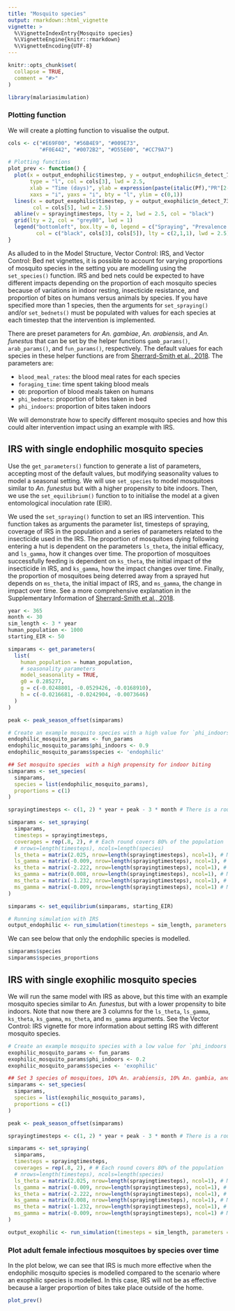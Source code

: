 ```yaml
---
title: "Mosquito species"
output: rmarkdown::html_vignette
vignette: >
  %\VignetteIndexEntry{Mosquito species}
  %\VignetteEngine{knitr::rmarkdown}
  %\VignetteEncoding{UTF-8}
---
```


```r
knitr::opts_chunk$set(
  collapse = TRUE,
  comment = "#>"
)
```

```r
library(malariasimulation)
```
    
### Plotting function
We will create a plotting function to visualise the output.
```r
cols <- c("#E69F00", "#56B4E9", "#009E73", 
          "#F0E442", "#0072B2", "#D55E00", "#CC79A7")

# Plotting functions
plot_prev <- function() {
  plot(x = output_endophilic$timestep, y = output_endophilic$n_detect_730_3650 / output_endophilic$n_730_3650, 
       type = "l", col = cols[3], lwd = 2.5,
       xlab = "Time (days)", ylab = expression(paste(italic(Pf),"PR"[2-10])),
       xaxs = "i", yaxs = "i", bty = "l", ylim = c(0,1))
  lines(x = output_exophilic$timestep, y = output_exophilic$n_detect_730_3650 / output_exophilic$n_730_3650,
        col = cols[5], lwd = 2.5)
  abline(v = sprayingtimesteps, lty = 2, lwd = 2.5, col = "black")
  grid(lty = 2, col = "grey80", lwd = 1)
  legend("bottomleft", box.lty = 0, legend = c("Spraying", "Prevalence for endophilic mosquitoes", "Prevalence for exophilic mosquitoes"),
         col = c("black", cols[3], cols[5]), lty = c(2,1,1), lwd = 2.5)
}
```
    
As alluded to in the Model Structure, Vector Control: IRS, and Vector Control: Bed net vignettes, it is possible to account for varying proportions of mosquito species in the setting you are modelling using the `set_species()` function. IRS and bed nets could be expected to have different impacts depending on the proportion of each mosquito species because of variations in indoor resting, insecticide resistance, and proportion of bites on humans versus animals by species. If you have specified more than 1 species, then the arguments for `set_spraying()` and/or `set_bednets()` must be populated with values for each species at each timestep that the intervention is implemented. 

There are preset parameters for *An. gambiae*, *An. arabiensis*, and *An. funestus* that can be set by the helper functions `gamb_params()`, `arab_params()`, and `fun_params()`, respectively. The default values for each species in these helper functions are from [Sherrard-Smith et al., 2018](https://doi.org/10.1038/s41467-018-07357-w). The parameters are:  

* `blood_meal_rates`: the blood meal rates for each species 
* `foraging_time`: time spent taking blood meals    
* `Q0`: proportion of blood meals taken on humans  
* `phi_bednets`: proportion of bites taken in bed    
* `phi_indoors`: proportion of bites taken indoors    

We will demonstrate how to specify different mosquito species and how this could alter intervention impact using an example with IRS.

## IRS with single endophilic mosquito species 

Use the `get_parameters()` function to generate a list of parameters, accepting most of the default values, but modifying seasonality values to model a seasonal setting. We will use `set_species` to model mosquitoes similar to *An. funestus* but with a higher propensity to bite indoors. Then, we use the `set_equilibrium()` function to to initialise the model at a given entomological inoculation rate (EIR).  

We used the `set_spraying()` function to set an IRS intervention. This function takes as arguments the parameter list, timesteps of spraying, coverage of IRS in the population and a series of parameters related to the insecticide used in the IRS. The proportion of mosquitoes dying following entering a hut is dependent on the parameters `ls_theta`, the initial efficacy, and `ls_gamma`, how it changes over time. The proportion of mosquitoes successfully feeding is dependent on `ks_theta`, the initial impact of the insecticide in IRS, and `ks_gamma`, how the impact changes over time. Finally, the proportion of mosquitoes being deterred away from a sprayed hut depends on `ms_theta`, the initial impact of IRS, and `ms_gamma`, the change in impact over time. See a more comprehensive explanation in the Supplementary Information of [Sherrard-Smith et al., 2018](https://doi.org/10.1038/s41467-018-07357-w).

```r
year <- 365
month <- 30
sim_length <- 3 * year
human_population <- 1000
starting_EIR <- 50

simparams <- get_parameters(
  list(
    human_population = human_population,
    # seasonality parameters
    model_seasonality = TRUE, 
    g0 = 0.285277,
    g = c(-0.0248801, -0.0529426, -0.0168910),
    h = c(-0.0216681, -0.0242904, -0.0073646)
  )
)

peak <- peak_season_offset(simparams)

# Create an example mosquito species with a high value for `phi_indoors`
endophilic_mosquito_params <- fun_params
endophilic_mosquito_params$phi_indoors <- 0.9
endophilic_mosquito_params$species <- 'endophilic'

## Set mosquito species  with a high propensity for indoor biting
simparams <- set_species(
  simparams, 
  species = list(endophilic_mosquito_params),
  proportions = c(1)
)

sprayingtimesteps <- c(1, 2) * year + peak - 3 * month # There is a round of IRS in the 1st and second year 3 months prior to peak transmission.

simparams <- set_spraying(
  simparams,
  timesteps = sprayingtimesteps,
  coverages = rep(.8, 2), # # Each round covers 80% of the population 
  # nrows=length(timesteps), ncols=length(species) 
  ls_theta = matrix(2.025, nrow=length(sprayingtimesteps), ncol=1), # Matrix of mortality parameters per round of IRS and per species 
  ls_gamma = matrix(-0.009, nrow=length(sprayingtimesteps), ncol=1), # Matrix of mortality parameters per round of IRS and per species
  ks_theta = matrix(-2.222, nrow=length(sprayingtimesteps), ncol=1), # Matrix of feeding success parameters per round of IRS and per species
  ks_gamma = matrix(0.008, nrow=length(sprayingtimesteps), ncol=1), # Matrix of feeding success parameters per round of IRS and per species
  ms_theta = matrix(-1.232, nrow=length(sprayingtimesteps), ncol=1), # Matrix of deterrence parameters per round of IRS and per species
  ms_gamma = matrix(-0.009, nrow=length(sprayingtimesteps), ncol=1) # Matrix of deterrence parameters per round of IRS and per species
)

simparams <- set_equilibrium(simparams, starting_EIR)

# Running simulation with IRS
output_endophilic <- run_simulation(timesteps = sim_length, parameters = simparams)
```

We can see below that only the endophilic species is modelled. 
```r
simparams$species
simparams$species_proportions
```


## IRS with single exophilic mosquito species 

We will run the same model with IRS as above, but this time with an example mosquito species similar to *An. funestus*, but with a lower propensity to bite indoors. Note that now there are 3 columns for the `ls_theta`, `ls_gamma`, `ks_theta`, `ks_gamma`, `ms_theta`, and `ms_gamma` arguments. See the Vector Control: IRS vignette for more information about setting IRS with different mosquito species. 

```r
# Create an example mosquito species with a low value for `phi_indoors`
exophilic_mosquito_params <- fun_params
exophilic_mosquito_params$phi_indoors <- 0.2
exophilic_mosquito_params$species <- 'exophilic'

## Set 3 species of mosquitoes, 10% An. arabiensis, 10% An. gambia, and 80% an example species with a lower propensity for indoor biting
simparams <- set_species(
  simparams, 
  species = list(exophilic_mosquito_params),
  proportions = c(1)
)

peak <- peak_season_offset(simparams)

sprayingtimesteps <- c(1, 2) * year + peak - 3 * month # There is a round of IRS in the 1st and second year 3 months prior to peak transmission.

simparams <- set_spraying(
  simparams,
  timesteps = sprayingtimesteps,
  coverages = rep(.8, 2), # # Each round covers 80% of the population 
  # nrows=length(timesteps), ncols=length(species) 
  ls_theta = matrix(2.025, nrow=length(sprayingtimesteps), ncol=1), # Matrix of mortality parameters
  ls_gamma = matrix(-0.009, nrow=length(sprayingtimesteps), ncol=1), # Matrix of mortality parameters per round of IRS and per species
  ks_theta = matrix(-2.222, nrow=length(sprayingtimesteps), ncol=1), # Matrix of feeding success parameters per round of IRS and per species
  ks_gamma = matrix(0.008, nrow=length(sprayingtimesteps), ncol=1), # Matrix of feeding success parameters per round of IRS and per species
  ms_theta = matrix(-1.232, nrow=length(sprayingtimesteps), ncol=1), # Matrix of deterrence parameters per round of IRS and per species
  ms_gamma = matrix(-0.009, nrow=length(sprayingtimesteps), ncol=1) # Matrix of deterrence parameters per round of IRS and per species
)

output_exophilic <- run_simulation(timesteps = sim_length, parameters = simparams)
```

### Plot adult female infectious mosquitoes by species over time
In the plot below, we can see that IRS is much more effective when the endophilic mosquito species is modelled compared to the scenario where an exophilic species is modelled. In this case, IRS will not be as effective because a larger proportion of bites take place outside of the home.  
```r
plot_prev()
```

